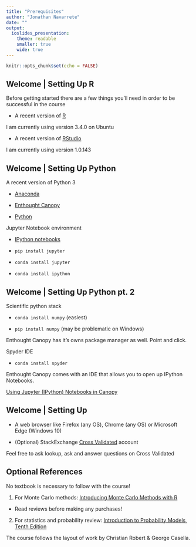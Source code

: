 ```yaml
---
title: "Prerequisites"
author: "Jonathan Navarrete"
date: ""
output: 
  ioslides_presentation:
    theme: readable
    smaller: true
    wide: true
---
```


```r
knitr::opts_chunk$set(echo = FALSE)
```

## Welcome | Setting Up R

Before getting started there are a few things you'll need in order to be successful in the course

- A recent version of [R](https://cran.r-project.org/)

I am currently using version 3.4.0 on Ubuntu

- A recent version of [RStudio](https://www.rstudio.com/products/rstudio/download/)

I am currently using version 1.0.143


## Welcome | Setting Up Python

A recent version of Python 3

- [Anaconda](https://conda.io/miniconda.html)

- [Enthought Canopy](https://store.enthought.com/downloads/)

- [Python](https://www.python.org/)

Jupyter Notebook environment

- [IPython notebooks](https://nbviewer.jupyter.org/github/ipython/ipython/blob/4.0.x/examples/IPython%20Kernel/Index.ipynb)

- `pip install jupyter`

- `conda install jupyter`

- `conda install ipython`




## Welcome | Setting Up Python pt. 2

Scientific python stack

- `conda install numpy` (easiest)

- `pip install numpy` (may be problematic on Windows)

Enthought Canopy has it's owns package manager as well. Point and click.

Spyder IDE

- `conda install spyder`

Enthought Canopy comes with an IDE that allows you to open up IPython Notebooks.

[Using Jupyter (IPython) Notebooks in Canopy](https://support.enthought.com/hc/en-us/articles/204469580-Using-Jupyter-IPython-Notebooks-in-Canopy)



## Welcome | Setting Up 

- A web browser like Firefox (any OS), Chrome (any OS) or Microsoft Edge (Windows 10)

- (Optional) StackExchange [Cross Validated](https://stats.stackexchange.com/) account

Feel free to ask lookup, ask and answer questions on Cross Validated


## Optional References

No textbook is necessary to follow with the course!

1. For Monte Carlo methods: [Introducing Monte Carlo Methods with R](https://www.amazon.com/Introducing-Monte-Carlo-Methods-Use/dp/1441915753)
  - Read reviews before making any purchases!
  
2. For statistics and probability review: [Introduction to Probability Models, Tenth Edition](https://www.amazon.com/Introduction-Probability-Models-Tenth-Sheldon/dp/0123756863/ref=sr_1_9?s=books&ie=UTF8&qid=1502653034&sr=1-9)

The course follows the layout of work by Christian Robert & George Casella.

